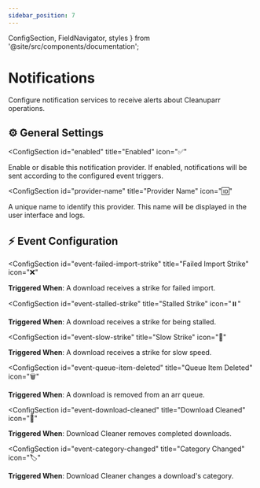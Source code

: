 ```yaml
---
sidebar_position: 7
---
```


  ConfigSection,
  FieldNavigator,
  styles
} from '@site/src/components/documentation';

# Notifications

Configure notification services to receive alerts about Cleanuparr operations.

<FieldNavigator />

<div className={styles.documentationPage}>

<div className={styles.section}>

<h2 className={styles.sectionTitle}>
  <span className={styles.sectionIcon}>⚙️</span>
  General Settings
</h2>

<ConfigSection
  id="enabled"
  title="Enabled"
  icon="✅"
>

Enable or disable this notification provider. If enabled, notifications will be sent according to the configured event triggers.

</ConfigSection>

<ConfigSection
  id="provider-name"
  title="Provider Name"
  icon="🆔"
>

A unique name to identify this provider. This name will be displayed in the user interface and logs.

</ConfigSection>

</div>

<div className={styles.section}>

<h2 className={styles.sectionTitle}>
  <span className={styles.sectionIcon}>⚡</span>
  Event Configuration
</h2>

<ConfigSection
  id="event-failed-import-strike"
  title="Failed Import Strike"
  icon="❌"
>

**Triggered When**: A download receives a strike for failed import.

</ConfigSection>

<ConfigSection
  id="event-stalled-strike"
  title="Stalled Strike"
  icon="⏸️"
>

**Triggered When**: A download receives a strike for being stalled.

</ConfigSection>

<ConfigSection
  id="event-slow-strike"
  title="Slow Strike"
  icon="🐌"
>

**Triggered When**: A download receives a strike for slow speed.

</ConfigSection>

<ConfigSection
  id="event-queue-item-deleted"
  title="Queue Item Deleted"
  icon="🗑️"
>

**Triggered When**: A download is removed from an arr queue.

</ConfigSection>

<ConfigSection
  id="event-download-cleaned"
  title="Download Cleaned"
  icon="🧽"
>

**Triggered When**: Download Cleaner removes completed downloads.

</ConfigSection>

<ConfigSection
  id="event-category-changed"
  title="Category Changed"
  icon="🏷️"
>

**Triggered When**: Download Cleaner changes a download's category.

</ConfigSection>

</div>

</div>
